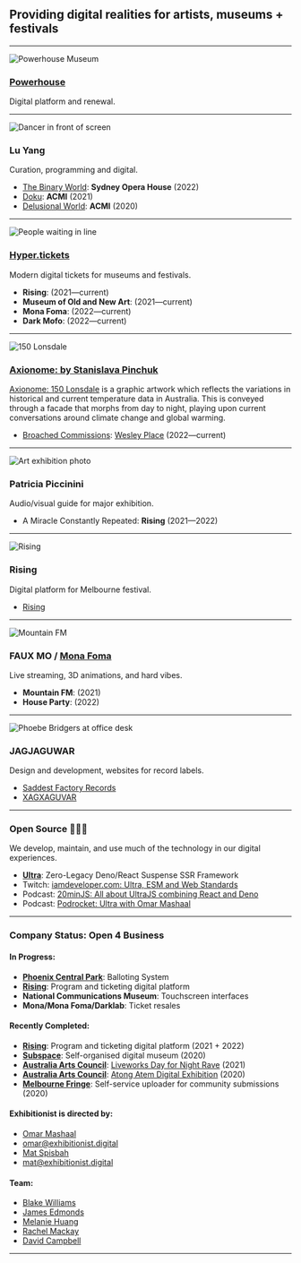 
## Providing digital realities for artists, museums + festivals

---

<Image src="/powerhouse.gif" alt="Powerhouse Museum" />

### [Powerhouse](https://powerhouse.com.au)

Digital platform and renewal.

---

<Image src="/preview.gif" alt="Dancer in front of screen" />

### Lu Yang

Curation, programming and digital.

- [The Binary World](https://www.sydneyoperahouse.com/schools/digital-creative-learning/lu-yang-doku-the-binary-world):
  **Sydney Opera House** (2022)
- [Doku](https://doku.acmi.net.au): **ACMI** (2021)
- [Delusional World](https://luyang.acmi.net.au): **ACMI** (2020)

---

<Image src="/mona.webp" alt="People waiting in line" />

### [Hyper.tickets](https://hyper.tickets)

Modern digital tickets for museums and festivals.

- **Rising**: (2021—current)
- **Museum of Old and New Art**: (2021—current)
- **Mona Foma**: (2022—current)
- **Dark Mofo**: (2022—current)

---

<Image src="/150.webp" alt="150 Lonsdale" />

### [Axionome: by Stanislava Pinchuk](https://stanislavapinchuk.com)

[Axionome: 150 Lonsdale](https://axionome.150lonsdale.com.au) is a graphic
artwork which reflects the variations in historical and current temperature data
in Australia. This is conveyed through a facade that morphs from day to night,
playing upon current conversations around climate change and global warming.

- [Broached Commissions](https://www.broachedcommissions.com/):
  [Wesley Place](https://www.wesleyplace.com.au/news/news-details/2022/09/14/introducing-axionome-by-stanislava-pinchuk)
  (2022—current)

---

<Image src="/miracle.webp" alt="Art exhibition photo" />

### Patricia Piccinini

Audio/visual guide for major exhibition.

- A Miracle Constantly Repeated: **Rising**
  (2021—2022)

---

<Image src="/rising-2022.webp" alt="Rising" />

### Rising

Digital platform for Melbourne festival.

- [Rising](https://rising.melbourne)

---

<Image src="/faux-mo.webp" alt="Mountain FM" />

### FAUX MO / [Mona Foma](https://monafoma.net.au)

Live streaming, 3D animations, and hard vibes.

- **Mountain FM**: (2021)
- **House Party**: (2022)

---

<Image src="/saddest-factory.webp" alt="Phoebe Bridgers at office desk" />

### JAGJAGUWAR

Design and development, websites for record labels.

- [Saddest Factory Records](https://saddestfactoryrecords.com)
- [XAGXAGUVAR](https://xag.jagjaguwar.com)

---

### Open Source 👩🏻‍💻

We develop, maintain, and use much of the technology in our digital experiences.

- **[Ultra](https://ultrajs.dev)**: Zero-Legacy Deno/React Suspense SSR
  Framework
- Twitch:
  [iamdeveloper.com: Ultra, ESM and Web Standards](https://www.twitch.tv/videos/1647983771)
- Podcast:
  [20minJS: All about UltraJS combining React and Deno](https://podcast.20minjs.com/1952066/11384885)
- Podcast:
  [Podrocket: Ultra with Omar Mashaal](https://podrocket.logrocket.com/ultra)

---

### Company Status: <span>Open 4 Business</span>

<Split>

<div>

#### In Progress:

- **[Phoenix Central Park](https://phoenixcentralpark.com.au)**: Balloting
  System
- **[Rising](https://rising.melbourne)**: Program and ticketing digital platform
- **National Communications Museum**: Touchscreen interfaces
- **Mona/Mona Foma/Darklab**: Ticket resales

</div>

<div>

#### Recently Completed:

- **[Rising](https://rising.melbourne)**: Program and ticketing digital platform
  (2021 + 2022)
- **[Subspace](https://subspace.art)**: Self-organised digital museum (2020)
- **[Australia Arts Council](https://australiacouncil.gov.au)**:
  [Liveworks Day for Night Rave](https://hubs.mozilla.com/D9Md29D/liveworks-day-for-night-rave)
  (2021)
- **[Australia Arts Council](https://australiacouncil.gov.au)**:
  [Atong Atem Digital Exhibition](https://hubs.mozilla.com/hs6uinL/enormous-timely-soiree)
  (2020)
- **[Melbourne Fringe](https://melbournefringe.com.au)**: Self-service uploader
  for community submissions (2020)

</div>

</Split>

<Split>

<div>

#### Exhibitionist is directed by:

- [Omar Mashaal](mailto:omar@exhibitionist.digital)
- omar@exhibitionist.digital
- [Mat Spisbah](mailto:mat@exhibitionist.digital)
- mat@exhibitionist.digital

</div>

<div>

#### Team:

- [Blake Williams](https://git.sr.ht/~shabbyrobe)
- [James Edmonds](https://github.com/deckchairlabs)
- [Melanie Huang](https://melaniehuang.com/)
- [Rachel Mackay](https://www.rachelmackay.com.au/)
- [David Campbell](https://inksniffer.net/)

</div>

</Split>

---

